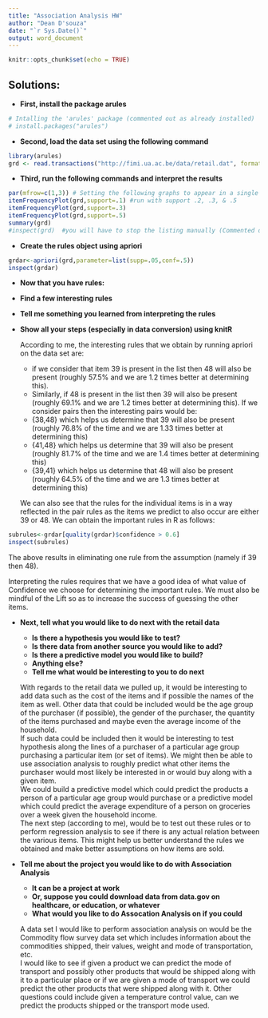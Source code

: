 ```yaml
---
title: "Association Analysis HW"
author: "Dean D'souza"
date: "`r Sys.Date()`"
output: word_document
---
```


```r
knitr::opts_chunk$set(echo = TRUE)
```

## Solutions:  

* __First, install the package arules__  

```r
# Intalling the 'arules' package (commented out as already installed)
# install.packages("arules")
```

* __Second, load the data set using the following command__  

```r
library(arules)
grd <- read.transactions("http://fimi.ua.ac.be/data/retail.dat", format="basket")
```

* __Third, run the following commands and interpret the results__  

```r
par(mfrow=c(1,3)) # Setting the following graphs to appear in a single line
itemFrequencyPlot(grd,support=.1) #run with support .2, .3, & .5
itemFrequencyPlot(grd,support=.3)
itemFrequencyPlot(grd,support=.5)
summary(grd)
#inspect(grd)  #you will have to stop the listing manually (Commented out to make the document smaller)
```

* __Create the rules object using apriori__  

```r
grdar<-apriori(grd,parameter=list(supp=.05,conf=.5))
inspect(grdar)
```

* __Now that you have rules:__  
* __Find a few interesting rules__  
* __Tell me something you learned from interpreting the rules__  
* __Show all your steps (especially in data conversion) using knitR__  
  
  According to me, the interesting rules that we obtain by running apriori on the data set are:
  + if we consider that item 39 is present in the list then 48 will also be present (roughly 57.5% and we are 1.2 times better at determining this).
  + Similarly, if 48 is present in the list then 39 will also be present (roughly 69.1% and we are 1.2 times better at determining this). 
  If we consider pairs then the interesting pairs would be:
  + {38,48} which helps us determine that 39 will also be present (roughly 76.8% of the time and we are 1.33 times better at determining this)
  + {41,48} which helps us determine that 39 will also be present (roughly 81.7% of the time and we are 1.4 times better at determining this)
  + {39,41} which helps us determine that 48 will also be present (roughly 64.5% of the time and we are 1.3 times better at determining this)  
  
  We can also see that the rules for the individual items is in a way reflected in the pair rules as the items we predict to also occur are either 39 or 48. We can obtain the important rules in R as follows:
  
```r
subrules<-grdar[quality(grdar)$confidence > 0.6]
inspect(subrules)
```
  
  The above results in eliminating one rule from the assumption (namely if 39 then 48).  
  
  Interpreting the rules requires that we have a good idea of what value of Confidence we choose for determining the important rules. We must also be mindful of the Lift so as to increase the success of guessing the other items.  

* __Next, tell what you would like to do next with the retail data__  
  + __Is there a hypothesis you would like to test?__  
  + __Is there data from another source you would like to add?__  
  + __Is there a predictive model you would like to build?__  
  + __Anything else?__  
  + __Tell me what would be interesting to you to do next__  
  
  With regards to the retail data we pulled up, it would be interesting to add data such as the cost of the items and if possible the names of the item as well. Other data that could be included would be the age group of the purchaser (if possible), the gender of the purchaser, the quantity of the items purchased and maybe even the average income of the household.  
  If such data could be included then it would be interesting to test hypothesis along the lines of a purchaser of a particular age group purchasing a particular item (or set of items). We might then be able to use association analysis to roughly predict what other items the purchaser would most likely be interested in or would buy along with a given item.  
  We could build a predictive model which could predict the products a person of a particular age group would purchase or a predictive model which could predict the average expenditure of a person on groceries over a week given the household income.  
  The next step (according to me), would be to test out these rules or to perform regression analysis to see if there is any actual relation between the various items. This might help us better understand the rules we obtained and make better assumptions on how items are sold.  
  
* __Tell me about the project you would like to do with Association Analysis__  
  + __It can be a project at work__  
  + __Or, suppose you could download data from data.gov on healthcare, or education, or whatever__  
  + __What would you like to do Assocation Analysis on if you could__  
  
  A data set I would like to perform association analysis on would be the Commodity flow survey data set which includes information about the commodities shipped, their values, weight and mode of transportation, etc.  
  I would like to see if given a product we can predict the mode of transport and possibly other products that would be shipped along with it to a particular place or if we are given a mode of transport we could predict the other products that were shipped along with it. Other questions could include given a temperature control value, can we predict the products shipped or the transport mode used.